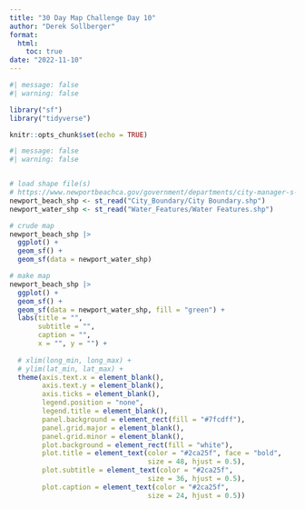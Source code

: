 ```yaml
---
title: "30 Day Map Challenge Day 10"
author: "Derek Sollberger"
format: 
  html:
    toc: true
date: "2022-11-10"
---
```


```r
#| message: false
#| warning: false

library("sf")
library("tidyverse")

knitr::opts_chunk$set(echo = TRUE)

```

```r
#| message: false
#| warning: false


# load shape file(s)
# https://www.newportbeachca.gov/government/departments/city-manager-s-office/information-technology-city-division/gis-mapping/data-catalog
newport_beach_shp <- st_read("City_Boundary/City Boundary.shp")
newport_water_shp <- st_read("Water_Features/Water Features.shp")
```

```r
# crude map
newport_beach_shp |>
  ggplot() +
  geom_sf() +
  geom_sf(data = newport_water_shp)
```


```r
# make map
newport_beach_shp |>
  ggplot() +
  geom_sf() +
  geom_sf(data = newport_water_shp, fill = "green") +
  labs(title = "",
       subtitle = "",
       caption = "",
       x = "", y = "") +
  
  # xlim(long_min, long_max) +
  # ylim(lat_min, lat_max) +
  theme(axis.text.x = element_blank(),
        axis.text.y = element_blank(),
        axis.ticks = element_blank(),
        legend.position = "none",
        legend.title = element_blank(),
        panel.background = element_rect(fill = "#7fcdff"),
        panel.grid.major = element_blank(),
        panel.grid.minor = element_blank(),
        plot.background = element_rect(fill = "white"),
        plot.title = element_text(color = "#2ca25f", face = "bold",
                                  size = 48, hjust = 0.5),
        plot.subtitle = element_text(color = "#2ca25f",
                                  size = 36, hjust = 0.5),
        plot.caption = element_text(color = "#2ca25f",
                                  size = 24, hjust = 0.5))
```


